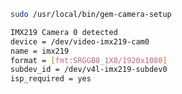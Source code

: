 <CodeGroup>

  ```bash Terminal
  sudo /usr/local/bin/gem-camera-setup
  ```

  ```bash Output
  IMX219 Camera 0 detected
  device = /dev/video-imx219-cam0
  name = imx219
  format = [fmt:SRGGB8_1X8/1920x1080]
  subdev_id = /dev/v4l-imx219-subdev0
  isp_required = yes
  ```

</CodeGroup>
